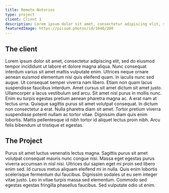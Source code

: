 ```yaml
---
title: Remote Notorios
type: project
client: Client 1
description: Lorem ipsum dolor sit amet, consectetur adipiscing elit, sed do eiusmod tempor incididunt ut labore et dolore magna aliqua.
featuredImage: https://picsum.photos/id/1040/200
---
```



## The client

Lorem ipsum dolor sit amet, consectetur adipiscing elit, sed do eiusmod tempor incididunt ut labore et dolore magna aliqua. Nunc consequat interdum varius sit amet mattis vulputate enim. Ultrices neque ornare aenean euismod elementum nisi quis eleifend quam. In iaculis nunc sed augue. Ut consequat semper viverra nam libero. Etiam non quam lacus suspendisse faucibus interdum. Amet cursus sit amet dictum sit amet justo. Ullamcorper a lacus vestibulum sed arcu. Sit amet nisl purus in mollis nunc. Enim eu turpis egestas pretium aenean pharetra magna ac. A erat nam at lectus urna. Quisque sagittis purus sit amet volutpat consequat. In dictum non consectetur a erat. Nulla pharetra diam sit amet. Tortor pretium viverra suspendisse potenti nullam ac tortor vitae. Dignissim diam quis enim lobortis. Mattis pellentesque id nibh tortor id aliquet lectus proin nibh. Arcu felis bibendum ut tristique et egestas.

## The Project

Purus sit amet luctus venenatis lectus magna. Sagittis purus sit amet volutpat consequat mauris nunc congue nisi. Massa eget egestas purus viverra accumsan in nisl nisi. Ultrices dui sapien eget mi proin sed libero enim sed. Id cursus metus aliquam eleifend mi in nulla. Quis enim lobortis scelerisque fermentum dui faucibus. Dignissim sodales ut eu sem integer vitae justo. Leo in vitae turpis massa sed elementum. Commodo sed egestas egestas fringilla phasellus faucibus. Sed vulputate odio ut enim.
